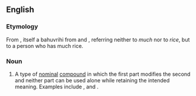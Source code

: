 ==English==
{{wikipedia}}

===Etymology===
From {{etyl|sa}} {{term|sc=Deva|बहुव्रीहि|tr=bahú-vrīhi||much rice|lang=sa}}, itself a bahuvrihi from {{term|sc=Deva|बहु|tr=bahu||much|lang=sa}} and {{term|sc=Deva|व्रीहि|tr=vrīhi||rice|lang=sa}}, referring neither to ''much'' nor to ''rice'', but to a person who has much rice.  

===Noun===
{{en-noun}}

# {{linguistics}} A type of [[nominal]] [[compound]] in which the first part modifies the second and neither part can be used alone while retaining the intended meaning. Examples include {{term|redcoat}}, {{term|bluestocking}} and {{term|lowlife}}.